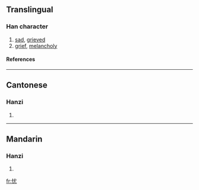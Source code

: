 {{see|憂}}

==Translingual==
===Han character===
{{Han char|rn=61|rad=心|as=04|sn=7|four=|canj=心戈大山 (PIKU)}}
# [[sad]], [[grieved]]
# [[grief]], [[melancholy]]
====References====
{{Han ref|kx=0377.220|dkj=10362|dj=0705.090|hdz=42276.060|uh=5FE7|ud=24551}}
----
==Cantonese==
===Hanzi===
{{yue-hanzi|jyut=|y=yau1}}
# {{defn|Cantonese}}
----
==Mandarin==
===Hanzi===
{{cmn-hanzi|tra=憂|pin=[[yōu]] ([[you1]])|wg=yu<sup>1</sup>}}
# {{defn|Mandarin}}

[[fr:忧]]
